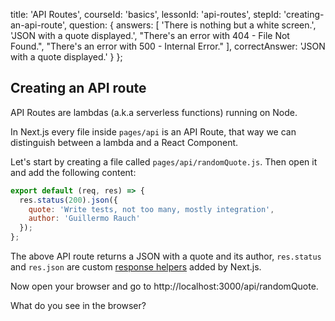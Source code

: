 
  title: 'API Routes',
  courseId: 'basics',
  lessonId: 'api-routes',
  stepId: 'creating-an-api-route',
  question: {
    answers: [
      'There is nothing but a white screen.',
      'JSON with a quote displayed.',
      "There's an error with 404 - File Not Found.",
      "There's an error with 500 - Internal Error."
    ],
    correctAnswer: 'JSON with a quote displayed.'
  }
};

## Creating an API route

API Routes are lambdas (a.k.a serverless functions) running on Node.

In Next.js every file inside `pages/api` is an API Route, that way we can distinguish between a lambda and a React Component.

Let's start by creating a file called `pages/api/randomQuote.js`. Then open it and add the following content:

```js
export default (req, res) => {
  res.status(200).json({
    quote: 'Write tests, not too many, mostly integration',
    author: 'Guillermo Rauch'
  });
};
```

The above API route returns a JSON with a quote and its author, `res.status` and `res.json` are custom [response helpers](https://github.com/zeit/next.js#helper-functions) added by Next.js.

Now open your browser and go to http://localhost:3000/api/randomQuote.

What do you see in the browser?

